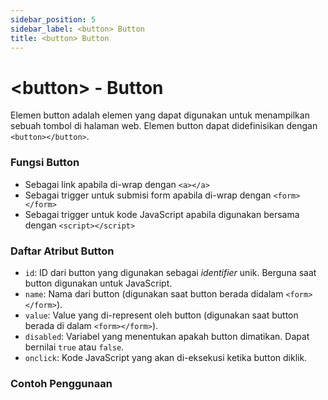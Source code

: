 ```yaml
---
sidebar_position: 5
sidebar_label: <button> Button
title: <button> Button
---
```



# &lt;button&gt; - Button
Elemen button adalah elemen yang dapat digunakan untuk menampilkan sebuah tombol di halaman web. Elemen button dapat didefinisikan dengan `<button></button>`.

### Fungsi Button
- Sebagai link apabila di-wrap dengan `<a></a>`
- Sebagai trigger untuk submisi form apabila di-wrap dengan `<form></form>`
- Sebagai trigger untuk kode JavaScript apabila digunakan bersama dengan `<script></script>`

### Daftar Atribut Button
- `id`: ID dari button yang digunakan sebagai *identifier* unik. Berguna saat button digunakan untuk JavaScript.
- `name`: Nama dari button (digunakan saat button berada didalam `<form></form>`).
- `value`: Value yang di-represent oleh button (digunakan saat button berada di dalam `<form></form>`).
- `disabled`: Variabel yang menentukan apakah button dimatikan. Dapat bernilai `true` atau `false`.
- `onclick`: Kode JavaScript yang akan di-eksekusi ketika button diklik.

### Contoh Penggunaan
<Tabs>
    <TabItem value="example1" label="Button" default>
        <CodeEditor defaultValue={buttonExample} />
    </TabItem>
</Tabs> 
